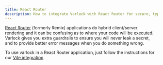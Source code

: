```yaml
---
title: React Router
description: How to integrate Varlock with React Router for secure, type-safe environment management
---
```


[React Router](https://reactrouter.com/) (formerly Remix) applications do hybrid client/server rendering and it can be confusing as to where your code will be executed. Varlock gives you extra guardrails to ensure you will never leak a secret, and to provide better error messages when you do something wrong.

To use varlock in a React Router application, just follow the instructions for our [Vite integration](/integrations/vite/).
